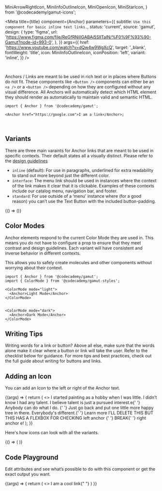   MiniArrowRightIcon,
  MiniInfoOutlineIcon,
  MiniOpenIcon,
  MiniStarIcon,
} from '@codecademy/gamut-icons';



<Meta
  title={title}
  component={Anchor}
  parameters={{
    subtitle: `Use this component for basic inline text links.`,
    status: 'current',
    source: 'gamut',
    design: {
      type: 'figma',
      url:
        'https://www.figma.com/file/ReGfRNillGABAj5SlITalN/%F0%9F%93%90-Gamut?node-id=993-0',
    },
  }}
  args={{
    href: 'https://www.youtube.com/watch?v=dQw4w9WgXcQ',
    target: '_blank',
    fontWeight: 'title',
    icon: MiniInfoOutlineIcon,
    iconPosition: 'left',
    variant: 'inline',
  }}
/>

<br />

Anchors / Links are meant to be used in rich text or in places where <LinkTo id="atoms-button--cta-button">Buttons</LinkTo> do not fit. These components like `<Button />` components can either be an `<a />` or a `<button />` depending on how they are configured without any visual difference. All Anchors will automatically detect which HTML element they should render as automatically to maintain valid and semantic HTML.

```tsx
import { Anchor } from '@codecademy/gamut';

<Anchor href="https://google.com">I am a link</Anchor>;
```

<br />

## Variants

There are three main varaints for Anchor links that are meant to be used in specific contexts. Their default states all a visually distinct. Please refer to the [design guidelines](https://www.figma.com/file/N6TfoPI5OA7GanX6Zl8nWj/)

- `inline` (default): For use in paragraphs, underlined for extra readability to stand out more beyond just the different color.
- `interface`: The menu link should be used in instances where the context of the link makes it clear that it is clickable. Examples of these contexts include our catalog menu, navigation bar, and footer.
- `standard`: For use outside of a ‘menu’ instance where (for a good reason) you can’t use the Text Button with the included button-padding.

<Story name="modes">
  {() => (<VariantsExample />)}
</Story>

<br />

## Color Modes

Anchor elements respond to the current <LinkTo id="foundations-color-mode--page">Color Mode</LinkTo> they are used in. This means you do not have to configure a prop to ensure that they meet contrast and design guidelines. Each variant will have consistent and inverse behavior in different contexts.

This allows you to safely create molecules and other components without worrying about their context.

```tsx
import { Anchor } from '@codecademy/gamut';
import { ColorMode } from '@codecademy/gamut-styles';

<ColorMode mode="light">
  <Anchor>Light Mode</Anchor>
</ColorMode>


<ColorMode mode="dark">
  <Anchor>Dark Mode</Anchor>
</ColorMode>
```

## Writing Tips

Writing words for a link or button? Above all else, make sure that the words alone make it clear where a button or link will take the user. Refer to the checklist below for guidance. For more tips and best practices, check out the full guide about <LinkTo id="writing-ux-writing-component-guidelines-buttons-and-links--page">writing for buttons and links</LinkTo>.

<CustomCheckbox
  htmlFor="anchor-1"
  label="Make sure it’s clear where the link or button will take the user."
  spacing="tight"
/>
<CustomCheckbox
  htmlFor="anchor-2"
  label="Use sentence case, capitalizing only proper nouns."
  spacing="tight"
/>
<CustomCheckbox
  htmlFor="anchor-3"
  label="For buttons, start with an action-oriented verb (like “explore” or “view”)."
  spacing="tight"
/>
<CustomCheckbox
  htmlFor="anchor-4"
  label="For buttons, use 3 words or less (unless more words are necessary for clarity)."
  spacing="tight"
/>

## Adding an Icon

You can add an <LinkTo id="atoms-icons-about--page">Icon</LinkTo> to the left or right of the Anchor text.

<Canvas>
  <Story name="Anchor with Icon">
    {(args) => {
      return (
        <>
        <Text>
          I started painting as a hobby when I was little. I didn't know I had
          any talent. I believe talent is just a pursued interest.e{' '}
          <Anchor
            {...args}
            href="/"
            icon={MiniInfoOutlineIcon}
            iconPosition="left"
            variant="inline"
          >
            Anybody can do what I do.
          </Anchor>{' '}
          Just go back and put one little more happy tree in there. Everybody's
          different.{' '}
          <Anchor
            {...args}
            href="/"
            icon={MiniArrowRightIcon}
            iconPosition="right"
            variant="inline"
          >
            Learn more
          </Anchor>
        </Text>
        <FlexBox center>
        <Text>
          I'LL DELETE THIS BUT THIS HAS A FLEXBOX FOR CHECKING
          <Anchor
            {...args}
            href="/"
            icon={MiniInfoOutlineIcon}
            iconPosition="left"
            variant="inline"
          >
            left anchor
          </Anchor>{' '}
          BREAK{' '}
          <Anchor
            {...args}
            href="/"
            icon={MiniArrowRightIcon}
            iconPosition="right"
            variant="inline"
          >
            right anchor
          </Anchor>
          e!
        </Text>
        </FlexBox>
        </>
      );
    }}
  </Story>
</Canvas>

Here's how icons can look with all the variants.

<Story name="modes with icons">
  {() => ( <VariantsExample icon={MiniStarIcon}/>)}
</Story>


## Code Playground

Edit attributes and see what’s possible to do with this component or get the exact output you want.

<Canvas>
  <Story name="Anchor">
    {(args) => {
      return (
        <>
          <Anchor {...args} icon={MiniOpenIcon} iconPosition="right">I am a cool link</Anchor>{" "}
        </>)
    }}
  </Story>
</Canvas>

<PropsTable story="Anchor" />

